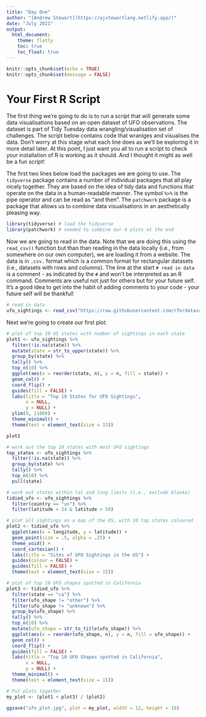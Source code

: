 ```yaml
---
title: "Day One"
author: "[Andrew Stewart](https://ajstewartlang.netlify.app/)"
date: "July 2021"
output: 
  html_document:
    theme: flatly
    toc: true
    toc_float: true
---
```


```r
knitr::opts_chunk$set(echo = TRUE)
knitr::opts_chunk$set(message = FALSE)
```

# Your First R Script

The first thing we're going to do is to run a script that will generate some data visualisations based on an open dataset of UFO observations. The dataset is part of Tidy Tuesday data wrangling/visualisation set of challenges. The script below contains code that wranlges and visualises the data. Don't worry at this stage what each line does as we'll be exploring it in more detail later. At this point, I just want you all to run a script to check your installation of R is working as it should. And I thought it might as well be a fun script!

The first two lines below load the packages we are going to use. The `tidyverse` package contains a number of individual packages that all play nicely together. They are based on the idea of tidy data and functions that operate on the data in a human-readable manner. The symbol `%>%` is the pipe operator and can be read as "and then".  The `patchwork` package is a package that allows us to combine data visualisations in an aesthetically pleasing way.

```r
library(tidyverse) # load the tidyverse
library(patchwork) # needed to combine our 4 plots at the end
```

Now we are going to read in the data. Note that we are doing this using the `read_csv()` function but than than reading in the data locally (i.e., from somewhere on our own computer), we are loading it from a website. The data is in `.csv.` format which is a common format for rectangular datasets (i.e., datasets with rows and columns). The line at the start `# read in data` is a comment - as indicated by the `#` and won't be interpreted as an R command. Comments are useful not just for others but for your future self. It's a good idea to get into the habit of adding comments to your code - your future self will be thankful!
 
```r
# read in data 
ufo_sightings <- read_csv("https://raw.githubusercontent.com/rfordatascience/tidytuesday/master/data/2019/2019-06-25/ufo_sightings.csv")
```

Next we're going to create our first plot.

```r
# plot of top 10 US states with number of sightings in each state
plot1 <- ufo_sightings %>%
  filter(!is.na(state)) %>%
  mutate(state = str_to_upper(state)) %>%
  group_by(state) %>%
  tally() %>%
  top_n(10) %>%
  ggplot(aes(x = reorder(state, n), y = n, fill = state)) +
  geom_col() + 
  coord_flip() +
  guides(fill = FALSE) + 
  labs(title = "Top 10 States for UFO Sightings",
       x = NULL, 
       y = NULL) +
  ylim(0, 11000) +
  theme_minimal() +
  theme(text = element_text(size = 15))

plot1
```


```r

# work out the top 10 states with most UFO sightings
top_states <- ufo_sightings %>%
  filter(!is.na(state)) %>%
  group_by(state) %>%
  tally() %>%
  top_n(10) %>% 
  pull(state)

# work out states within lat and long limits (i.e., exclude Alaska)
tidied_ufo <- ufo_sightings %>%
  filter(country == "us") %>%
  filter(latitude > 24 & latitude < 50)

# plot all sightings on a map of the US, with 10 top states coloured
plot2 <- tidied_ufo %>%
  ggplot(aes(x = longitude, y = latitude)) + 
  geom_point(size = .5, alpha = .25) +
  theme_void() +
  coord_cartesian() +
  labs(title = "Sites of UFO Sightings in the US") +
  guides(colour = FALSE) +
  guides(fill = FALSE) +
  theme(text = element_text(size = 15))

# plot of top 10 UFO shapes spotted in California
plot3 <- tidied_ufo %>%
  filter(state == "ca") %>%
  filter(ufo_shape != "other") %>%
  filter(ufo_shape != "unknown") %>%
  group_by(ufo_shape) %>%
  tally() %>%
  top_n(10) %>%
  mutate(ufo_shape = str_to_title(ufo_shape)) %>%
  ggplot(aes(x = reorder(ufo_shape, n), y = n, fill = ufo_shape)) +
  geom_col() + 
  coord_flip() +
  guides(fill = FALSE) + 
  labs(title = "Top 10 UFO Shapes spotted in California",
       x = NULL, 
       y = NULL) +
  theme_minimal() +
  theme(text = element_text(size = 15))

# Put plots together
my_plot <- (plot1 + plot3) / (plot2)

ggsave("ufo_plot.jpg", plot = my_plot, width = 12, height = 10)
```

